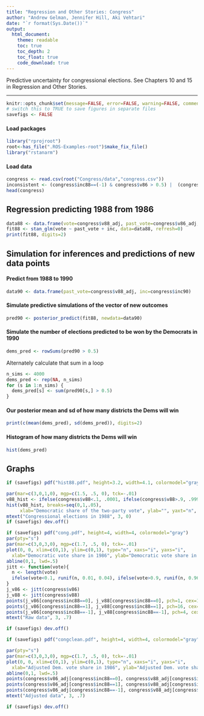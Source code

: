```yaml
---
title: "Regression and Other Stories: Congress"
author: "Andrew Gelman, Jennifer Hill, Aki Vehtari"
date: "`r format(Sys.Date())`"
output:
  html_document:
    theme: readable
    toc: true
    toc_depth: 2
    toc_float: true
    code_download: true
---
```

Predictive uncertainty for congressional elections. See Chapters 10
and 15 in Regression and Other Stories.

-------------


```r
knitr::opts_chunk$set(message=FALSE, error=FALSE, warning=FALSE, comment=NA)
# switch this to TRUE to save figures in separate files
savefigs <- FALSE
```

#### Load packages

```r
library("rprojroot")
root<-has_file(".ROS-Examples-root")$make_fix_file()
library("rstanarm")
```

#### Load data

```r
congress <- read.csv(root("Congress/data","congress.csv"))
inconsistent <- (congress$inc88==(-1) & congress$v86 > 0.5) |  (congress$inc88==1 & congress$v86 < 0.5)
head(congress)
```

## Regression predicting 1988 from 1986

```r
data88 <- data.frame(vote=congress$v88_adj, past_vote=congress$v86_adj, inc=congress$inc88)
fit88 <- stan_glm(vote ~ past_vote + inc, data=data88, refresh=0)
print(fit88, digits=2)
```

## Simulation for inferences and predictions of new data points
#### Predict from 1988 to 1990

```r
data90 <- data.frame(past_vote=congress$v88_adj, inc=congress$inc90)
```

#### Simulate predictive simulations of the vector of new outcomes

```r
pred90 <- posterior_predict(fit88, newdata=data90)
```

#### Simulate the number of elections predicted to be won by the Democrats in 1990

```r
dems_pred <- rowSums(pred90 > 0.5)
```

Alternately calculate that sum in a loop

```r
n_sims <- 4000
dems_pred <- rep(NA, n_sims)
for (s in 1:n_sims) {
  dems_pred[s] <- sum(pred90[s,] > 0.5)
}
```

#### Our posterior mean and sd of how many districts the Dems will win

```r
print(c(mean(dems_pred), sd(dems_pred)), digits=2)
```

#### Histogram of how many districts the Dems will win

```r
hist(dems_pred)
```

## Graphs

```r
if (savefigs) pdf("hist88.pdf", height=3.2, width=4.1, colormodel="gray")
```
```r
par(mar=c(3,0,1,0), mgp=c(1.5, .5, 0), tck=-.01)
v88_hist <- ifelse(congress$v88<.1, .0001, ifelse(congress$v88>.9, .9999, congress$v88))
hist(v88_hist, breaks=seq(0,1,.05),
     xlab="Democratic share of the two-party vote", ylab="", yaxt="n", main="")
mtext("Congressional elections in 1988", 3, 0)
if (savefigs) dev.off()

if (savefigs) pdf("cong.pdf", height=4, width=4, colormodel="gray")
par(pty="s")
par(mar=c(3,0,3,0), mgp=c(1.7, .5, 0), tck=-.01)
plot(0, 0, xlim=c(0,1), ylim=c(0,1), type="n", xaxs="i", yaxs="i",
  xlab="Democratic vote share in 1986", ylab="Democratic vote share in 1988")
abline(0,1, lwd=.5)
jitt <- function(vote){
  n <- length(vote)
  ifelse(vote<0.1, runif(n, 0.01, 0.04), ifelse(vote>0.9, runif(n, 0.96, 0.99), vote))
}
j_v86 <- jitt(congress$v86)
j_v88 <- jitt(congress$v88)
points(j_v86[congress$inc88==0], j_v88[congress$inc88==0], pch=1, cex=1)
points(j_v86[congress$inc88==1], j_v88[congress$inc88==1], pch=16, cex=.8)
points(j_v86[congress$inc88==-1], j_v88[congress$inc88==-1], pch=4, cex=.8)
mtext("Raw data", 3, .7)
```
```r
if (savefigs) dev.off()

```
```r
if (savefigs) pdf("congclean.pdf", height=4, width=4, colormodel="gray")
```
```r
par(pty="s")
par(mar=c(3,0,3,0), mgp=c(1.7, .5, 0), tck=-.01)
plot(0, 0, xlim=c(0,1), ylim=c(0,1), type="n", xaxs="i", yaxs="i",
  xlab="Adjusted Dem. vote share in 1986", ylab="Adjusted Dem. vote share in 1988")
abline(0,1, lwd=.5)
points(congress$v86_adj[congress$inc88==0], congress$v88_adj[congress$inc88==0], pch=1, cex=1)
points(congress$v86_adj[congress$inc88==1], congress$v88_adj[congress$inc88==1], pch=16, cex=.8)
points(congress$v86_adj[congress$inc88==-1], congress$v88_adj[congress$inc88==-1], pch=4, cex=.8)
mtext("Adjusted data", 3, .7)
```
```r
if (savefigs) dev.off()
```

